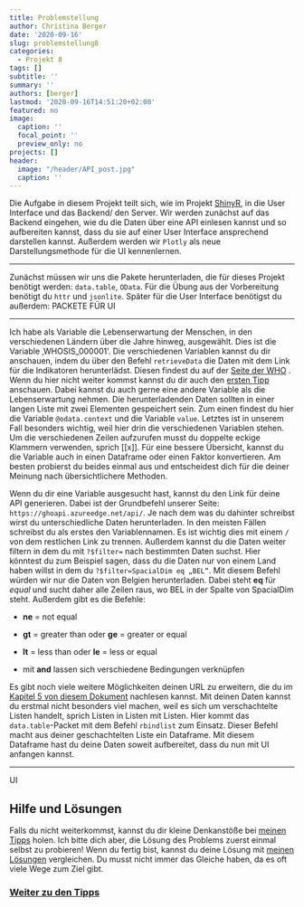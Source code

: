 ```yaml
---
title: Problemstellung
author: Christina Berger
date: '2020-09-16'
slug: problemstellung8
categories:
  - Projekt 8
tags: []
subtitle: ''
summary: ''
authors: [berger]
lastmod: '2020-09-16T14:51:20+02:00'
featured: no
image:
  caption: ''
  focal_point: ''
  preview_only: no
projects: []
header:
  image: "/header/API_post.jpg"
  caption: ''
---
```



Die Aufgabe in diesem Projekt teilt sich, wie im Projekt [ShinyR](/post/uebersicht7), in die User Interface und das Backend/ den Server. Wir werden zunächst auf das Backend eingehen, wie du die Daten über eine API einlesen kannst und so aufbereiten kannst, dass du sie auf einer User Interface ansprechend darstellen kannst. Außerdem werden wir `Plotly` als neue Darstellungsmethode für die UI kennenlernen.  

***

Zunächst müssen wir uns die Pakete herunterladen, die für dieses Projekt benötigt werden: `data.table`, `OData`. Für die Übung aus der Vorbereitung benötigt du `httr` und `jsonlite`. Später für die User Interface benötigst du außerdem: PACKETE FÜR UI

***

Ich habe als Variable die Lebenserwartung der Menschen, in den verschiedenen Ländern über die Jahre hinweg, ausgewählt. Dies ist die Variable ‚WHOSIS_000001‘. Die verschiedenen Variablen kannst du dir anschauen, indem du über den Befehl `retrieveData` die Daten mit dem Link für die Indikatoren herunterlädst. Diesen findest du auf der [Seite der WHO]( https://www.who.int/data/gho/info/gho-odata-api) . Wenn du hier nicht weiter kommst kannst du dir auch den [ersten Tipp](/post/tipps8) anschauen. Dabei kannst du auch gerne eine andere Variable als die Lebenserwartung nehmen. Die herunterladenden Daten sollten in einer langen Liste mit zwei Elementen gespeichert sein. Zum einen findest du hier die Variable `@odata.context` und die Variable `value`. Letztes ist in unserem Fall besonders wichtig, weil hier drin die verschiedenen Variablen stehen. Um die verschiedenen Zeilen aufzurufen musst du doppelte eckige Klammern verwenden, sprich [[x]]. Für eine bessere Übersicht, kannst du die Variable auch in einen Dataframe oder einen Faktor konvertieren. Am besten probierst du beides einmal aus und entscheidest dich für die deiner Meinung nach übersichtlichere Methoden.

Wenn du dir eine Variable ausgesucht hast, kannst du den Link für deine API generieren. Dabei ist der Grundbefehl unserer Seite: `https://ghoapi.azureedge.net/api/`. Je nach dem was du dahinter schreibst wirst du unterschiedliche Daten herunterladen. In den meisten Fällen schreibst du als erstes den Variablennamen. Es ist wichtig dies mit einem `/` von dem restlichen Link zu trennen. Außerdem kannst du die Daten weiter filtern in dem du mit `?$filter=` nach bestimmten Daten suchst. Hier könntest du zum Beispiel sagen, dass du die Daten nur von einem Land haben willst in dem du `?$filter=SpacialDim eq „BEL“`. Mit diesem Befehl würden wir nur die Daten von Belgien herunterladen. Dabei steht **eq** für *equal* und sucht daher alle Zeilen raus, wo BEL in der Spalte von SpacialDim steht. Außerdem gibt es die Befehle:

* **ne** = not equal

* **gt** = greater than oder **ge** = greater or equal 

* **lt** = less than oder **le** = less or equal

* mit **and** lassen sich verschiedene Bedingungen verknüpfen

Es gibt noch viele weitere Möglichkeiten deinen URL zu erweitern, die du im [Kapitel 5 von diesem Dokument]( http://docs.oasis-open.org/odata/odata/v4.01/odata-v4.01-part2-url-conventions.pdf) nachlesen kannst. Mit deinen Daten kannst du erstmal nicht besonders viel machen, weil es sich um verschachtelte Listen handelt, sprich Listen in Listen mit Listen. Hier kommt das `data.table`-Packet mit dem Befehl `rbindlist` zum Einsatz. Dieser Befehl macht aus deiner geschachtelten Liste ein Dataframe.  Mit diesem Dataframe hast du deine Daten soweit aufbereitet, dass du nun mit UI anfangen kannst. 

***

UI



## Hilfe und Lösungen

Falls du nicht weiterkommst, kannst du dir kleine Denkanstöße bei [meinen Tipps](/post/tipps8/) holen. Ich bitte dich aber, die Lösung des Problems zuerst einmal selbst zu probieren! Wenn du fertig bist, kannst du deine Lösung mit [meinen Lösungen](/post/loesungen8/) vergleichen. Du musst nicht immer das Gleiche haben, da es oft viele Wege zum Ziel gibt.

### [Weiter zu den Tipps](/post/tipps8)
